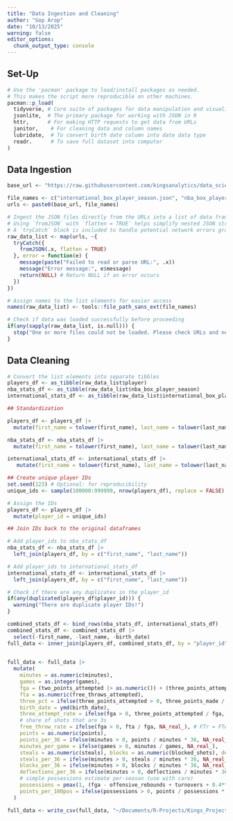```yaml
---
title: "Data Ingestion and Cleaning"
author: "Gop Arop"
date: "10/13/2025"
warning: false
editor_options: 
  chunk_output_type: console
---
```

## Set-Up

```r

# Use the 'pacman' package to load/install packages as needed.
# This makes the script more reproducible on other machines.
pacman::p_load(
  tidyverse, # Core suite of packages for data manipulation and visualization
  jsonlite,  # The primary package for working with JSON in R
  httr,      # For making HTTP requests to get data from URLs
  janitor,    # For cleaning data and column names
  lubridate,  # To convert birth date column into date data type 
  readr.      # To save full dataset into computer 
)
```

## Data Ingestion

```r

base_url <- "https://raw.githubusercontent.com/kingsanalytics/data_science_project_sep_2025/refs/heads/dev/api_data_files/"

file_names <- c("international_box_player_season.json", "nba_box_player_season.json", "player.json")
urls <- paste0(base_url, file_names)
```

```r
# Ingest the JSON files directly from the URLs into a list of data frames.
# Using `fromJSON` with `flatten = TRUE` helps simplify nested JSON structures.
# A `tryCatch` block is included to handle potential network errors gracefully.
raw_data_list <- map(urls, ~{
  tryCatch({
    fromJSON(.x, flatten = TRUE)
  }, error = function(e) {
    message(paste("Failed to read or parse URL:", .x))
    message("Error message:", e$message)
    return(NULL) # Return NULL if an error occurs
  })
})

# Assign names to the list elements for easier access
names(raw_data_list) <- tools::file_path_sans_ext(file_names)

# Check if data was loaded successfully before proceeding
if(any(sapply(raw_data_list, is.null))) {
  stop("One or more files could not be loaded. Please check URLs and network connection.")
}

```

## Data Cleaning

```r

# Convert the list elements into separate tibbles
players_df <- as_tibble(raw_data_list$player)
nba_stats_df <- as_tibble(raw_data_list$nba_box_player_season)
international_stats_df <- as_tibble(raw_data_list$international_box_player_season)

```

```r
## Standardization

players_df <- players_df |>
  mutate(first_name = tolower(first_name), last_name = tolower(last_name))

nba_stats_df <- nba_stats_df |>
  mutate(first_name = tolower(first_name), last_name = tolower(last_name))

international_stats_df <- international_stats_df |>
   mutate(first_name = tolower(first_name), last_name = tolower(last_name))

```


```r
## Create unique player IDs
set.seed(123) # Optional: for reproducibility
unique_ids <- sample(100000:999999, nrow(players_df), replace = FALSE)

# Assign the IDs
players_df <- players_df |>
  mutate(player_id = unique_ids)

```

```r
## Join IDs back to the original dataframes

# Add player_ids to nba_stats_df
nba_stats_df <- nba_stats_df |>
  left_join(players_df, by = c("first_name", "last_name"))

# Add player_ids to international_stats_df
international_stats_df <- international_stats_df |>
  left_join(players_df, by = c("first_name", "last_name"))

# Check if there are any duplicates in the player_id
if(any(duplicated(players_df$player_id))) {
  warning("There are duplicate player IDs!")
}
```

```r
combined_stats_df <- bind_rows(nba_stats_df, international_stats_df)
combined_stats_df <- combined_stats_df |>
  select(-first_name, -last_name, -birth_date)
full_data <- inner_join(players_df, combined_stats_df, by = "player_id")
  
```

```r
full_data <- full_data |>
  mutate(
    minutes = as.numeric(minutes),
    games = as.integer(games),
    fga = (two_points_attempted |> as.numeric()) + (three_points_attempted |> as.numeric()),
    fta = as.numeric(free_throws_attempted),
    three_pct = ifelse(three_points_attempted > 0, three_points_made / three_points_attempted, NA_real_),
    birth_date = ymd(birth_date),
    three_attempt_rate = ifelse(fga > 0, three_points_attempted / fga, NA_real_), 
    # share of shots that are 3s
    free_throw_rate = ifelse(fga > 0, fta / fga, NA_real_), # FTr = FTA / FGA
    points = as.numeric(points),
    points_per_36 = ifelse(minutes > 0, points / minutes * 36, NA_real_),
    minutes_per_game = ifelse(games > 0, minutes / games, NA_real_),
    steals = as.numeric(steals), blocks = as.numeric(blocked_shots), deflections = as.numeric(deflections),
    steals_per_36 = ifelse(minutes > 0, steals / minutes * 36, NA_real_),
    blocks_per_36 = ifelse(minutes > 0, blocks / minutes * 36, NA_real_),
    deflections_per_36 = ifelse(minutes > 0, deflections / minutes * 36, NA_real_),
    # simple possessions estimate per-season (use with care)
    possessions = pmax(1, (fga - offensive_rebounds + turnovers + 0.4*fta) |> as.numeric()),
    points_per_100pos = ifelse(possessions > 0, points / possessions * 100, NA_real_)
  )
```

```r
full_data <- write_csv(full_data, "~/Documents/R-Projects/Kings_Project/Data/cleaned_kings_player_data.csv")
```

